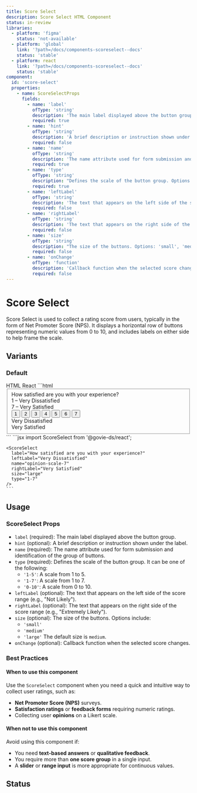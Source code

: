 ```yaml
---
title: Score Select
description: Score Select HTML Component
status: in-review
libraries:
  - platform: 'figma'
    status: 'not-available'
  - platform: 'global'
    link: '?path=/docs/components-scoreselect--docs'
    status: 'stable'
  - platform: react
    link: '?path=/docs/components-scoreselect--docs'
    status: 'stable'
component:
  id: 'score-select'
  properties:
    - name: ScoreSelectProps
      fields:
        - name: 'label'
          ofType: 'string'
          description: 'The main label displayed above the button group.'
          required: true
        - name: 'hint'
          ofType: 'string'
          description: 'A brief description or instruction shown under the label.'
          required: false
        - name: 'name'
          ofType: 'string'
          description: 'The name attribute used for form submission and identification of the group of buttons.'
          required: true
        - name: 'type'
          ofType: 'string'
          description: "Defines the scale of the button group. Options: '1-5', '1-7', '0-10'."
          required: true
        - name: 'leftLabel'
          ofType: 'string'
          description: 'The text that appears on the left side of the score range (e.g., ''Not Likely'').'
          required: false
        - name: 'rightLabel'
          ofType: 'string'
          description: 'The text that appears on the right side of the score range (e.g., ''Extremely Likely'').'
          required: false
        - name: 'size'
          ofType: 'string'
          description: "The size of the buttons. Options: 'small', 'medium', 'large'. Default is 'medium'."
          required: false
        - name: 'onChange'
          ofType: 'function'
          description: 'Callback function when the selected score changes.'
          required: false
---
```


# Score Select

Score Select is used to collect a rating score from users, typically in the form of Net Promoter Score (NPS). It displays a horizontal row of buttons representing numeric values from 0 to 10, and includes labels on either side to help frame the scale.

## Variants

### Default

<ComponentContainer>
  <ScoreSelect
    label="How satisfied are you with your experience?"
    leftLabel="Very Dissatisfied"
    name="opinion-scale-7"
    rightLabel="Very Satisfied"
    size="large"
    type="1-7"
  />
</ComponentContainer>

<Tabs id="scoreSelectTabs">
  <TabList>
    <TabItem value="html" checked>HTML</TabItem>
    <TabItem value="react">React</TabItem>
  </TabList>
  <TabPanel value="html">
    ```html
    <fieldset class="gi-w-full">
      <div class="gi-pb-3 gi-flex gi-flex-col">
        <label class="gi-text-md gi-label gi-font-bold" id="opinion-7-label">How satisfied are you with your experience?</label>
      </div>
      <div class="gi-score-select-button-group">
        <div class="gi-score-select-labels-responsive" aria-hidden="true">
          <div>1 – Very Dissatisfied</div>
          <div>7 – Very Satisfied</div>
        </div>
        <div class="gi-btn-group" role="radiogroup" aria-labelledby="opinion-7-label">
          <button class="gi-btn gi-btn-large gi-btn-secondary-dark" role="radio" aria-checked="false" name="opinion-7" id="score-select-0" data-value="1">1</button>
          <button class="gi-btn gi-btn-large gi-btn-secondary-dark" role="radio" aria-checked="false" name="opinion-7" id="score-select-1" data-value="2">2</button>
          <button class="gi-btn gi-btn-large gi-btn-secondary-dark" role="radio" aria-checked="false" name="opinion-7" id="score-select-2" data-value="3">3</button>
          <button class="gi-btn gi-btn-large gi-btn-secondary-dark" role="radio" aria-checked="false" name="opinion-7" id="score-select-3" data-value="4">4</button>
          <button class="gi-btn gi-btn-large gi-btn-secondary-dark" role="radio" aria-checked="false" name="opinion-7" id="score-select-4" data-value="5">5</button>
          <button class="gi-btn gi-btn-large gi-btn-secondary-dark" role="radio" aria-checked="false" name="opinion-7" id="score-select-5" data-value="6">6</button>
          <button class="gi-btn gi-btn-large gi-btn-secondary-dark" role="radio" aria-checked="false" name="opinion-7" id="score-select-6" data-value="7">7</button>
        </div>
        <div class="gi-score-select-labels" aria-hidden="true">
          <div>Very Dissatisfied</div>
          <div>Very Satisfied</div>
        </div>
      </div>
    </fieldset>
  ```
  </TabPanel>
  <TabPanel value="react">
    ```jsx
    import ScoreSelect from '@govie-ds/react';

    <ScoreSelect
      label="How satisfied are you with your experience?"
      leftLabel="Very Dissatisfied"
      name="opinion-scale-7"
      rightLabel="Very Satisfied"
      size="large"
      type="1-7"
    />
    ```

  </TabPanel>
</Tabs>

## Usage

<ComponentPropertiesTable componentId="score-select" />

### ScoreSelect Props

- `label` (required): The main label displayed above the button group.
- `hint` (optional): A brief description or instruction shown under the label.
- `name` (required): The name attribute used for form submission and identification of the group of buttons.
- `type` (required): Defines the scale of the button group. It can be one of the following:
  - `'1-5'`: A scale from 1 to 5.
  - `'1-7'`: A scale from 1 to 7.
  - `'0-10'`: A scale from 0 to 10.
- `leftLabel` (optional): The text that appears on the left side of the score range (e.g., "Not Likely").
- `rightLabel` (optional): The text that appears on the right side of the score range (e.g., "Extremely Likely").
- `size` (optional): The size of the buttons. Options include:
  - `'small'`
  - `'medium'`
  - `'large'`
    The default size is `medium`.
- `onChange` (optional): Callback function when the selected score changes.

### Best Practices

#### When to use this component

Use the `ScoreSelect` component when you need a quick and intuitive way to collect user ratings, such as:

- **Net Promoter Score (NPS)** surveys.
- **Satisfaction ratings** or **feedback forms** requiring numeric ratings.
- Collecting user **opinions** on a Likert scale.

#### When not to use this component

Avoid using this component if:

- You need **text-based answers** or **qualitative feedback**.
- You require more than **one score group** in a single input.
- A **slider** or **range input** is more appropriate for continuous values.

## Status

<ComponentStatusBlock componentId="score-select" />
